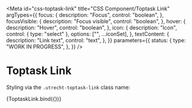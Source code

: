 <!--
@license EUPL-1.2
Copyright (c) 2021 Robbert Broersma
Copyright (c) 2021 Gemeente Utrecht
-->


<Meta
  id="css-toptask-link"
  title="CSS Component/Toptask Link"
  argTypes={{
    focus: {
      description: "Focus",
      control: "boolean",
    },
    focusVisible: {
      description: "Focus visible",
      control: "boolean",
    },
    hover: {
      description: "Hover",
      control: "boolean",
    },
    icon: {
      description: "Icon",
      control: { type: "select" },
      options: ["", ...iconSet],
    },
    textContent: {
      description: "Link text",
      control: "text",
    },
  }}
  parameters={{
    status: {
      type: "WORK IN PROGRESS",
    },
  }}
/>

# Toptask Link

Styling via the `.utrecht-toptask-link` class name:

<Canvas>
  <Story
    name="Default"
    args={{
      ...defaultArgs,
      href: "#",
      icon: "utrecht-icon-afval",
      textContent: "Afval",
    }}
  >
    {ToptaskLink.bind({})}
  </Story>
</Canvas>

<ArgsTable story="Default" />
